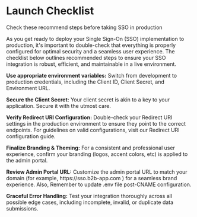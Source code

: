 
# Launch Checklist
<Subtitle>Check these recommend steps before taking SSO in production</Subtitle>

As you get ready to deploy your Single Sign-On (SSO) implementation to production, it's important to double-check that everything is properly configured for optimal security and a seamless user experience. The checklist below outlines recommended steps to ensure your SSO integration is robust, efficient, and maintainable in a live environment.

<LabeledCheckbox id="1"> **Use appropriate environment variables:** </LabeledCheckbox> Switch from development to production credentials, including the Client ID, Client Secret, and Environment URL.

<LabeledCheckbox id="2"> **Secure the Client Secret:** </LabeledCheckbox> Your client secret is akin to a key to your application. Secure it with the utmost care.

<LabeledCheckbox id="3"> **Verify Redirect URI Configuration:** </LabeledCheckbox> Double-check your Redirect URI settings in the production environment to ensure they point to the correct endpoints. For guidelines on valid configurations, visit our Redirect URI configuration guide.

<LabeledCheckbox id="4"> **Finalize Branding & Theming:** </LabeledCheckbox> For a consistent and professional user experience, confirm your branding (logos, accent colors, etc) is applied to the admin portal.


<LabeledCheckbox id="5"> **Review Admin Portal URL:** </LabeledCheckbox> Customize the admin portal URL to match your domain (for example, <SimpleCode>https:<span></span>//sso.b2b-app.com </SimpleCode>) for a seamless brand experience. Also, Remember to update <SimpleCode>.env</SimpleCode> file post-CNAME configuration.

<LabeledCheckbox id="6"> **Graceful Error Handling:** </LabeledCheckbox> Test your integration thoroughly across all possible edge cases, including incomplete, invalid, or duplicate data submissions.
